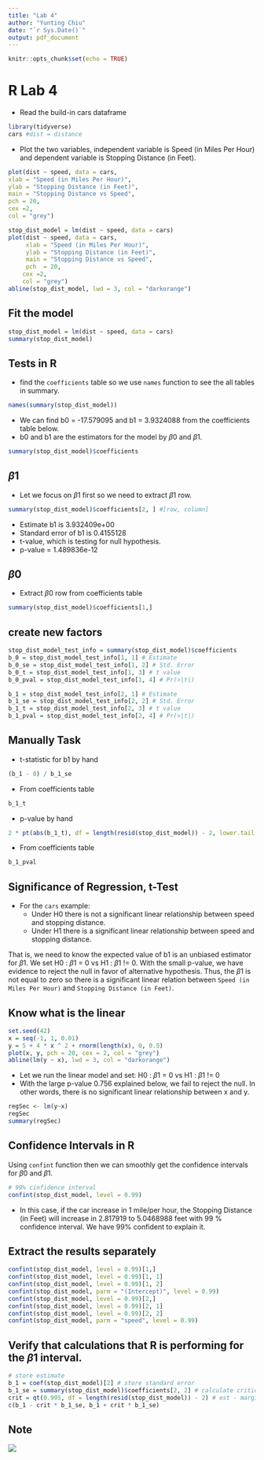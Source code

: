 ```yaml
---
title: "Lab 4"
author: "Yunting Chiu"
date: "`r Sys.Date()`"
output: pdf_document
---
```


```r
knitr::opts_chunk$set(echo = TRUE)
```

# R Lab 4
- Read the build-in cars dataframe
```r
library(tidyverse)
cars #dist = distance
```
- Plot the two variables, independent variable is Speed (in Miles Per Hour) and dependent variable is Stopping Distance (in Feet).
```r
plot(dist ~ speed, data = cars,
xlab = "Speed (in Miles Per Hour)", 
ylab = "Stopping Distance (in Feet)", 
main = "Stopping Distance vs Speed", 
pch = 20,
cex =2,
col = "grey")
```

```r
stop_dist_model = lm(dist ~ speed, data = cars) 
plot(dist ~ speed, data = cars,
     xlab = "Speed (in Miles Per Hour)",
     ylab = "Stopping Distance (in Feet)",
     main = "Stopping Distance vs Speed",
     pch  = 20,
    cex =2,
    col = "grey")
abline(stop_dist_model, lwd = 3, col = "darkorange")
```

## Fit the model
```r
stop_dist_model = lm(dist ~ speed, data = cars) 
summary(stop_dist_model)
```

## Tests in R
- find the `coefficients` table so we use `names` function to see the all tables in summary.
```r
names(summary(stop_dist_model))
```
- We can find b0 = -17.579095 and b1 = 3.9324088 from the coefficients table below. 
- b0 and b1 are the estimators for the model by $\beta0$ and $\beta1$.
```r
summary(stop_dist_model)$coefficients
```
## $\beta1$
- Let we focus on $\beta1$ first so we need to extract $\beta1$ row.
```r
summary(stop_dist_model)$coefficients[2, ] #[row, column]
```
- Estimate b1 is 3.932409e+00
- Standard error of b1 is 0.4155128
- t-value, which is testing for null hypothesis.
- p-value = 1.489836e-12

## $\beta0$

- Extract $\beta0$ row from coefficients table
```r
summary(stop_dist_model)$coefficients[1,]
```

## create new factors 
```r
stop_dist_model_test_info = summary(stop_dist_model)$coefficients
b_0 = stop_dist_model_test_info[1, 1] # Estimate 
b_0_se = stop_dist_model_test_info[1, 2] # Std. Error 
b_0_t = stop_dist_model_test_info[1, 3] # t value 
b_0_pval = stop_dist_model_test_info[1, 4] # Pr(>|t|)

b_1 = stop_dist_model_test_info[2, 1] # Estimate
b_1_se = stop_dist_model_test_info[2, 2] # Std. Error 
b_1_t = stop_dist_model_test_info[2, 3] # t value 
b_1_pval = stop_dist_model_test_info[2, 4] # Pr(>|t|)
```

## Manually Task
- t-statistic for b1 by hand
```r
(b_1 - 0) / b_1_se
```

- From coefficients table
```r
b_1_t
```

- p-value by hand
```r
2 * pt(abs(b_1_t), df = length(resid(stop_dist_model)) - 2, lower.tail = FALSE)
```

- From coefficients table
```r
b_1_pval
```

## Significance of Regression, t-Test
- For the `cars` example:
  + Under H0 there is not a significant linear relationship between speed and stopping distance. 
  + Under H1 there is a significant linear relationship between speed and stopping distance.
  
That is, we need to know the expected value of b1 is an unbiased estimator for $\beta1$. We set H0 : $\beta1$ = 0 vs H1 : $\beta1$ != 0. With the small p-value, we have evidence to reject the null in favor of alternative hypothesis. Thus, the $\beta1$ is not equal to zero so there is a significant linear relation between `Speed (in Miles Per Hour)` and `Stopping Distance (in Feet)`.

## Know what is the linear
```r
set.seed(42)
x = seq(-1, 1, 0.01)
y = 5 + 4 * x ^ 2 + rnorm(length(x), 0, 0.5) 
plot(x, y, pch = 20, cex = 2, col = "grey") 
abline(lm(y ~ x), lwd = 3, col = "darkorange")
```
- Let we run the linear model and set: H0 : $\beta1$ = 0 vs H1 : $\beta1$ != 0
- With the large p-value 0.756 explained below, we fail to reject the null. In other words, there is no significant linear relationship between x and y.
```r
regSec <- lm(y~x)
regSec
summary(regSec)
```

## Confidence Intervals in R
Using `confint` function then we can smoothly get the confidence intervals for $\beta0$ and $\beta1$.
```r
# 99% cinfidence interval
confint(stop_dist_model, level = 0.99)
```
- In this case, if the car increase in 1 mile/per hour, the Stopping Distance (in Feet) will increase in 2.817919 to 5.0468988 feet with 99 % confidence interval. We have 99% confident to explain it.

## Extract the results separately
```r
confint(stop_dist_model, level = 0.99)[1,]
confint(stop_dist_model, level = 0.99)[1, 1]
confint(stop_dist_model, level = 0.99)[1, 2]
confint(stop_dist_model, parm = "(Intercept)", level = 0.99)
confint(stop_dist_model, level = 0.99)[2,]
confint(stop_dist_model, level = 0.99)[2, 1]
confint(stop_dist_model, level = 0.99)[2, 2]
confint(stop_dist_model, parm = "speed", level = 0.99)
```

## Verify that calculations that R is performing for the $\beta1$ interval.

```r
# store estimate
b_1 = coef(stop_dist_model)[2] # store standard error
b_1_se = summary(stop_dist_model)$coefficients[2, 2] # calculate critical value for two-sided 99% CI
crit = qt(0.995, df = length(resid(stop_dist_model)) - 2) # est - margin, est + margin
c(b_1 - crit * b_1_se, b_1 + crit * b_1_se)
```

## Note

![](pics/IMG_3DA8E9586265-1.jpeg)
